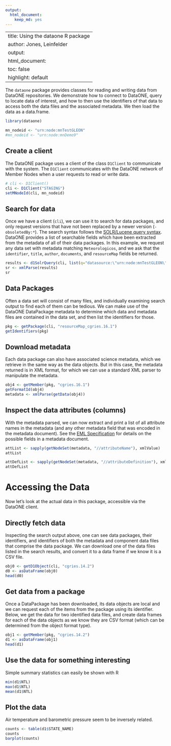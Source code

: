 ```yaml
---
output:
  html_document:
    keep_md: yes
---
```

---
title: Using the dataone R package
author: Jones, Leinfelder
output:
  html_document:
    toc: false
    highlight: default
---  

The `dataone` package provides classes for reading and writing data from DataONE repositories.  We demonstrate how to connect to DataONE, query to locate data of interest, and how to then use the identifiers of that data to access both the data files and the associated metadata.  We then load the data as a data.frame.

```r
library(dataone)

mn_nodeid <- "urn:node:mnTestGLEON"
#mn_nodeid <- "urn:node:mnDemo9"
```

## Create a client 

The DataONE package uses a client of the class `D1Client` to communicate with the system.  The `D1Client` communicates with the DataONE network of Member Nodes when a user requests to read or write data.

```r
# cli <- D1Client()
cli <- D1Client("STAGING")
setMNodeId(cli, mn_nodeid)
```

## Search for data

Once we have a client (`cli`), we can use it to search for data packages, and only request versions that have not been replaced by a newer version (`-obsoletedBy:*`). The search syntax follows the [SOLR/Lucene query syntax](http://lucene.apache.org/core/3_6_0/queryparsersyntax.html).  DataONE provides a list of searchable fields which have been extracted from the metadata of all of their data packages. In this example, we request any data set with metadata matching `Meteorologicos`, and we ask that the `identifier`, `title`, `author`, `documents`, and `resourceMap` fields be returned.

```r
results <- d1SolrQuery(cli, list(q="datasource:\"urn:node:mnTestGLEON\" +formatType:METADATA -obsoletedBy:*",fl="identifier,title,author,documents,resourceMap"))
sr <- xmlParse(results)
sr
```

## Data Packages

Often a data set will consist of many files, and individually examining search output to find each of them can be tedious.  We can make use of the DataONE DataPackage metadata to determine which data and metadata files are contained in the data set, and then list the identifiers for those.

```r
pkg <- getPackage(cli, "resourceMap_cgries.16.1")
getIdentifiers(pkg)
```


## Download metadata

Each data package can also have associated science metadata, which we retrieve in the same way as the data objects.  But in this case, the metadata returned is in XML format, for which we can use a standard XML parser to manipulate the metadata.

```r
obj4 <- getMember(pkg, "cgries.16.1")
getFormatId(obj4)
metadata <- xmlParse(getData(obj4))
```

## Inspect the data attributes (columns)

With the metadata parsed, we can now extract and print a list of all attribute names in the metadata (and any other metadata field that was encoded in the metadata document).  See the [EML Specification](https://knb.ecoinformatics.org/software/eml) for details on the possible fields in a metadata document.

```r
attList <- sapply(getNodeSet(metadata, "//attributeName"), xmlValue)
attList

attDefList <- sapply(getNodeSet(metadata, "//attributeDefinition"), xmlValue)
attDefList
```

# Accessing the Data

Now let's look at the actual data in this package, accessible via the DataONE client.

## Directly fetch data

Inspecting the search output above, one can see data packages, their identifiers, and identifiers of both the metadata and component data files that comprise the data package.  We can download one of the data files listed in the search results, and convert it to a data frame if we know it is a CSV file.

```r
obj0 <- getD1Object(cli, "cgries.14.2")
d0 <- asDataFrame(obj0)
head(d0)
```

## Get data from a package

Once a DataPackage has been downloaded, its data objects are local and we can request each of the items from the package using its identifier.  Below, we get the data for two identified data files, and create data frames for each of the data objects as we know they are CSV format (which can be determined from the object format type).

```r
obj1 <- getMember(pkg, "cgries.14.2")
d1 <- asDataFrame(obj1)
head(d1)
```

## Use the data for something interesting

Simple summary statistics can easily be shown with R

```r
min(d1$NTL)
max(d1$NTL)
mean(d1$NTL)
```

## Plot the data

Air temperature and barometric pressure seem to be inversely related.

```r
counts <- table(d1$STATE_NAME)
counts
barplot(counts)
```
